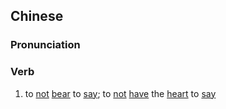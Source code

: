 ==Chinese==
{{zh-forms}}

===Pronunciation===
{{zh-pron
|m=不rěnyán
|cat=v
}}

===Verb===
{{zh-verb}}

# {{lb|zh|archaic}} to [[not]] [[bear]] to [[say]]; to [[not]] [[have]] the [[heart]] to [[say]]